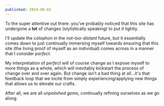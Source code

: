 ```yaml
---
published: 2024-08-02
---
```


To the super attentive out there: you've probably noticed that this site has undergone a **lot** of changes (stylistically speaking) to put it lightly.

I'll update the colophon in the _not-too-distant_ future, but it essentially comes down to just continually immersing myself towards ensuring that this site (the living proof of myself as an individual) comes across in a manner that I consider _perfect_.

My interpretation of _perfect_ will of course change as I expose myself to more things as a whole, which will inevitably kickstart the process of change over and over again. But change isn't a bad thing at all...it's that feedback loop that we incite from simply experiencing/applying new things that allows us to elevate our crafts.

After all, we are all _unpolished gems_, continually refining ourselves as we go along.
